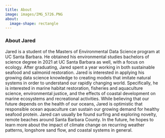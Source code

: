 ```yaml
---
title: About
image: images/IMG_5726.PNG
about:
  image-shape: rectangle
---
```


### About Jared 

Jared is a student of the Masters of Environmental Data Science program at UC Santa Barbara. He obtained his environmental studies bachelors of science degree in 2021 at UC Santa Barbara as well, with a focus on ecology. After graduating, Jared spent a year working in both sustainable seafood and salmonid restoration. Jared is interested in applying his growing data science knowledge to creating models that imitate natural systems in order to understand our rapidly changing world. Specifically, he is interested in marine habitat restoration, fisheries and aquaculture science, environmental justice, and the effects of coastal development on marine ecosystems and recreational activities. While believing that our future depends on the health of our oceans, Jared is optimistic that responsible ocean aquaculture can sustain our growing demand for healthy seafood protein. Jared can usually be found surfing and exploring novelty, remote beaches around Santa Barbara County. In the future, he hopes to learn more about the impact of climate change on recurring weather patterns, longshore sand flow, and coastal systems in general.
